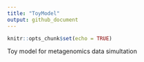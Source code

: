 ```yaml
---
title: "ToyModel"
output: github_document
---
```


```r
knitr::opts_chunk$set(echo = TRUE)
```

Toy model for metagenomics data simultation
